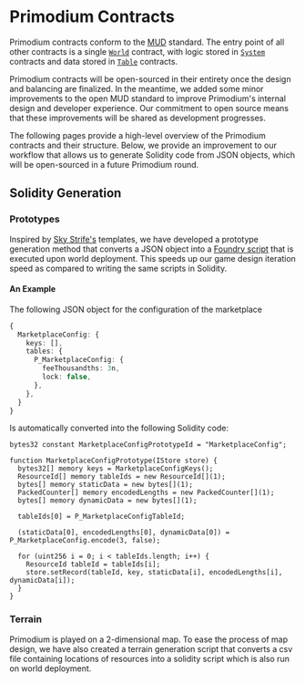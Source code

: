 # Primodium Contracts

Primodium contracts conform to the [MUD](mud.dev) standard. The entry point of all other contracts is a single [`World`](https://mud.dev/world/introduction) contract, with logic stored in [`System`](https://mud.dev/world/systems) contracts and data stored in [`Table`](https://mud.dev/world/tables) contracts.

Primodium contracts will be open-sourced in their entirety once the design and balancing are finalized. In the meantime, we added some minor improvements to the open MUD standard to improve Primodium's internal design and developer experience. Our commitment to open source means that these improvements will be shared as development progresses.

The following pages provide a high-level overview of the Primodium contracts and their structure. Below, we provide an improvement to our workflow that allows us to generate Solidity code from JSON objects, which will be open-sourced in a future Primodium round.

## Solidity Generation

### Prototypes

Inspired by [Sky Strife's](https://github.com/latticexyz/skystrife-public) templates, we have developed a prototype generation method that converts a JSON object into a [Foundry script](https://book.getfoundry.sh/tutorials/solidity-scripting) that is executed upon world deployment.
This speeds up our game design iteration speed as compared to writing the same scripts in Solidity.

#### An Example

The following JSON object for the configuration of the marketplace

```ts
{
  MarketplaceConfig: {
    keys: [],
    tables: {
      P_MarketplaceConfig: {
        feeThousandths: 3n,
        lock: false,
      },
    },
  }
}
```

Is automatically converted into the following Solidity code:

```solidity
bytes32 constant MarketplaceConfigPrototypeId = "MarketplaceConfig";

function MarketplaceConfigPrototype(IStore store) {
  bytes32[] memory keys = MarketplaceConfigKeys();
  ResourceId[] memory tableIds = new ResourceId[](1);
  bytes[] memory staticData = new bytes[](1);
  PackedCounter[] memory encodedLengths = new PackedCounter[](1);
  bytes[] memory dynamicData = new bytes[](1);

  tableIds[0] = P_MarketplaceConfigTableId;

  (staticData[0], encodedLengths[0], dynamicData[0]) = P_MarketplaceConfig.encode(3, false);

  for (uint256 i = 0; i < tableIds.length; i++) {
    ResourceId tableId = tableIds[i];
    store.setRecord(tableId, key, staticData[i], encodedLengths[i], dynamicData[i]);
  }
}
```

### Terrain

Primodium is played on a 2-dimensional map. To ease the process of map design, we have also created a terrain generation script that converts a csv file containing locations of resources into a solidity script which is also run on world deployment.
